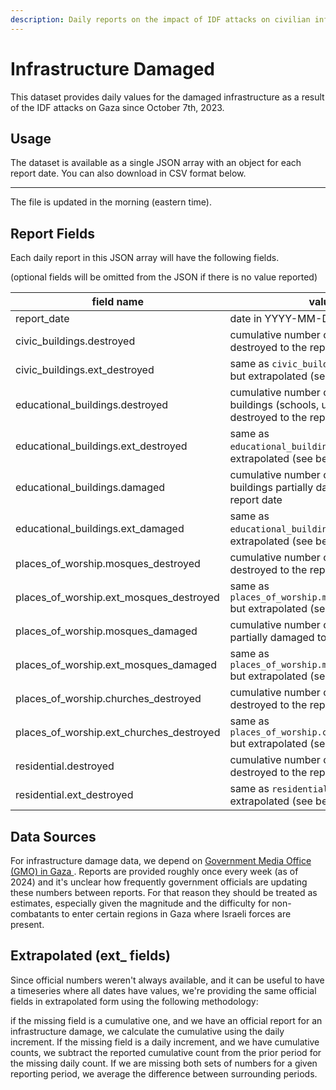 ```yaml
---
description: Daily reports on the impact of IDF attacks on civilian infrastructure in Gaza, resulting in a partial or total damage. Useful applications include time series, trend analysis, timelines.
---
```


# Infrastructure Damaged

This dataset provides daily values for the damaged infrastructure as a result of the IDF attacks on Gaza since October 7th, 2023.


## Usage

The dataset is available as a single JSON array with an object for each report date. You can also download in CSV format below.


<JSONFileLinks resource="InfrastructureDamaged_V3" />

---

The file is updated in the morning (eastern time).

## Report Fields

Each daily report in this JSON array will have the following fields.

(optional fields will be omitted from the JSON if there is no value reported)

| field name                                | value                                                                                                  | optional |
| ----------------------------------------- | ------------------------------------------------------------------------------------------------------ | -------- |
| report_date                               | date in YYYY-MM-DD                                                                                     | no       |
| civic_buildings.destroyed                 | cumulative number of civic buildings destroyed to the report date                                      | yes      |
| civic_buildings.ext_destroyed             | same as `civic_buildings.destroyed` but extrapolated (see below)                                       | no       |
| educational_buildings.destroyed           | cumulative number of educational buildings (schools, universities, etc) destroyed to the report date   | yes      |
| educational_buildings.ext_destroyed       | same as `educational_buildings.destroyed` but extrapolated (see below)                                 | no       |
| educational_buildings.damaged             | cumulative number of educational buildings partially damaged to the report date                        | yes      |                          
| educational_buildings.ext_damaged         | same as `educational_buildings.damaged` but extrapolated (see below)                                   | no       |
| places_of_worship.mosques_destroyed       | cumulative number of mosques destroyed to the report date                                              | yes      |
| places_of_worship.ext_mosques_destroyed   | same as `places_of_worship.mosques_destroyed` but extrapolated (see below)                             | no       |
| places_of_worship.mosques_damaged         | cumulative number of mosques partially damaged to the report date                                      | yes      |
| places_of_worship.ext_mosques_damaged     | same as `places_of_worship.mosques_damaged` but extrapolated (see below)                               | no       |
| places_of_worship.churches_destroyed      | cumulative number of churches destroyed to the report date                                             | yes      |
| places_of_worship.ext_churches_destroyed  | same as `places_of_worship.churches_destroyed` but extrapolated (see below)                            | no       |
| residential.destroyed                     | cumulative number of residential units destroyed to the report date                                    | yes      |
| residential.ext_destroyed                 | same as `residential.destroyed` but extrapolated (see below)                                           | no       |

## Data Sources

For infrastructure damage data, we depend on [Government Media Office (GMO) in Gaza ](https://t.me/s/mediagovps).
Reports are provided roughly once every week (as of 2024) and it's unclear how frequently government officials are updating these numbers between reports. For that reason they should be treated as estimates, especially given the magnitude and the difficulty for non-combatants to enter certain regions in Gaza where Israeli forces are present.

## Extrapolated (ext_ fields)
Since official numbers weren't always available, and it can be useful to have a timeseries where all dates have values, we're providing the same official fields in extrapolated form using the following methodology:

if the missing field is a cumulative one, and we have an official report for an infrastructure damage, we calculate the cumulative using the daily increment. If the missing field is a daily increment, and we have cumulative counts, we subtract the reported cumulative count from the prior period for the missing daily count. If we are missing both sets of numbers for a given reporting period, we average the difference between surrounding periods.



